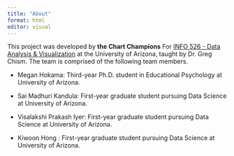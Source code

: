 ```yaml
---
title: "About"
format: html
editor: visual
---
```


This project was developed by **the Chart Champions** For [INFO 526 - Data Analysis & Visualization](https://datavizaz.org/) at the University of Arizona, taught by Dr. Greg Chism. The team is comprised of the following team members.

-   Megan Hokama: Third-year Ph.D. student in Educational Psychology at University of Arizona.

-   Sai Madhuri Kandula: First-year graduate student pursuing Data Science at University of Arizona.

-   Visalakshi Prakash Iyer: First-year graduate student pursuing Data Science at University of Arizona.

-   Kiwoon Hong : First-year graduate student pursuing Data Science at University of Arizona.
